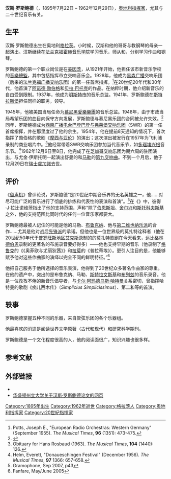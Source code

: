 {{Infobox musical artist
| name            = 汉斯·罗斯鲍德<br>Hans Rosbaud
| real_name       = 
| english_name    = 
| Background      = non_vocal_instrumentalist
| image           = 
| image_size      =
| caption         = 
| nationality     = 
| birth_date      = {{birth date|1895|7|22}}
| birth_place     = {{flag|奥匈帝国}}[[格拉茨|格拉茨]]
| death_date      = {{death date and age|1962|12|29|1895|7|22}}
| death_place     = {{SUI}}[[盧加諾|盧加諾]]
| death_cause     = 
| resting_place   = 
| alma_mater      = [[霍赫音乐学院|霍赫音乐学院]]
| Instrument      = 
| Genre           = [[古典音乐|古典音乐]]
| Occupation      = [[指挥家|指挥家]]
| Years_active    = 
| Label           = 
| related_group   = 
| spouse          =
| children        = 
| signature       = 
| Influences      = 
| URL             = 
}}

'''汉斯·罗斯鲍德'''（{{lang-de|Hans Rosbaud}}，1895年7月22日 – 1962年12月29日），[[奥地利|奥地利]][[指挥家|指挥家]]，尤其与二十世纪音乐有关。

== 生平 ==
汉斯·罗斯鲍德出生在奥地利[[格拉茨|格拉茨]]。小时候，汉斯和他的哥哥{{tsl|en|Paul Rosbaud|保罗·罗斯鲍德}}与教钢琴的母亲一起演出。汉斯继续在[[美因河畔法兰克福|法兰克福]][[霍赫音乐学院|霍赫音乐学院]]学习音乐，师从{{tsl|en|Bernhard Sekles|伯恩哈德·塞克勒斯}}和{{tsl|en|Alfred Hoehn|阿尔弗雷德·霍恩}}，分别学习作曲和钢琴。

罗斯鲍德的第一个职业岗位是在[[美因茨|美因茨]]，从1921年开始，他担任该市新音乐学校的[[音樂總監|音樂總監]]，其中包括指挥市立交响音乐会。1928年，他成为[[黑森廣播公司|黑森广播]]交响乐团（后来的[[法兰克福广播交响乐团|法兰克福广播交响乐团]]）的第一任首席指挥。<ref>Potts, Joseph E., "European Radio Orchestras: Western Germany" (September 1955). ''The Musical Times'', '''96''' (1351): 473-475.</ref>在20世纪20年代和30年代，他首演了[[阿诺德·勋伯格|阿诺德·勋伯格]]和[[巴托克·贝拉|贝拉·巴托克]]的作品。在纳粹时期，他介绍新音乐的自由受到限制。1937年，他成为[[明斯特|明斯特市]]的音乐总监。1941年，罗斯鲍德在[[斯特拉斯堡|斯特拉斯堡]]担任同样的职务，领导{{tsl|en|Orchestre philharmonique de Strasbourg|斯特拉斯堡爱乐乐团|爱乐乐团}}。

1945年，他被美国当局任命为[[慕尼黑愛樂樂團|慕尼黑愛樂樂團]]的音乐总监。1948年，由于市政当局希望乐团的曲目向保守方向发展，罗斯鲍德与慕尼黑乐团的合同被允许失效。<ref>{{citation
|pages=55
|url=https://books.google.com/books?id=KO4001a3o6kC&pg=PA55&vq=%22were+let+go+when+their+contracts+expired%22&dq=%22Deutsche+Leitkultur+Musik%3F%22
|first=David
|last=Monod
|contribution=Americanizing the Patron State?  Government and Music under American Occupation, 1945-1953
|title=Deutsche Leitkultur Musik?: Zur Musikgeschichte nach dem Holocaust
|editor-first=Albrecht
|editor-last=Riethmüller
|year=2006
|publisher=Franz Steiner
|location=Stuttgart
|isbn=3-515-08974-8
|accessdate=2020-07-15
|archive-date=2020-07-22
|archive-url=https://web.archive.org/web/20200722194203/https://books.google.com/books?id=KO4001a3o6kC&pg=PA55&vq=%22were+let+go+when+their+contracts+expired%22&dq=%22Deutsche+Leitkultur+Musik%3F%22
|dead-url=no
}}</ref>同年，罗斯鲍德成为[[西南广播电台巴登巴登与弗莱堡交响乐团|西南广播电台巴登巴登与弗莱堡交响乐团]]（SWR）的第一任首席指挥，并在那里度过了他的余生。1954年，他在提前8天通知的情况下，首次指挥了勋伯格的歌剧《[[摩西与亚伦|摩西与亚伦]]》的演出；这次演出被发行在1957年为飞利浦录制的商业唱片中。<ref>Obituary for Hans Rosbaud (1963). ''The Musical Times'', '''104''' (1440): 126.</ref>他经常带着SWR交响乐团参加当代音乐节，如[[多瑙埃兴根|多瑙埃兴根]]音乐节。<ref>Helm, Everett, "Donaueschingen Festival" (December 1956). ''The Musical Times'', '''97''' 1366: 657-658.</ref>1962年12月6日至8日，他完成了在[[芝加哥交响乐团|芝加哥交响乐团]]为期六周的驻团演出，与尤金·伊斯托明一起演出舒曼的{{tsl|en|Piano Concerto (Schumann)|钢琴协奏曲 (舒曼)|钢琴协奏曲}}和[[古斯塔夫·马勒|马勒]]的[[第9號交響曲_(馬勒)|第九交响曲]]。不到一个月后，他于12月29日在[[瑞士|瑞士]][[盧加諾|盧加諾]]去世。

== 评价 ==
《[[留聲機_(雜誌)|留声机]]》曾评论说，罗斯鲍德“是20世纪中期音乐界的无名英雄之一，他……对尽可能广泛的音乐进行了彻底的排练和代表性的表演和首演”。<ref>Gramophone, Sep 2007, p43</ref>在《{{tsl|en|Fanfare (magazine)|号角 (杂志)|号角}}》中，彼得·J·拉比诺维茨指出了他的支持范围，声称“除了[[伦纳德·伯恩斯坦|伯恩斯坦]]、[[赫尔曼·舍尔兴|舍尔兴]]和[[利奥波德·斯托科夫斯基|斯托科夫斯基]]之外，他的支持范围比同时代的任何一位音乐家都要大。

罗斯鲍德最被人记住的可能是他的马勒、[[安东·布鲁克纳|布鲁克纳]]、他与[[第二维也纳乐派|第二维也纳乐派]]的合作……尤其是他对战后[[前衛|先锋派]]的承诺。但他也是一位世界级的莫扎特诠释者（他在20世纪50年代于[[普罗旺斯地区艾克斯|普罗旺斯地区艾克斯]]录制的的莫扎特歌剧在今天看来，远比[[格林德伯恩|格林德伯恩]]录制的更著名的布施录音要好得多）——他也支持早期的音乐（他录制了[[克里斯托夫·维利巴尔德·格鲁克|格鲁克]]的《《奥菲欧与尤丽狄茜》》和[[让-菲利普·拉莫|拉莫]]的《普拉蒂埃》）。更引人注目的是，他能够赋予他对这些作曲家的演绎以完全不同的鲜明特征。”<ref>Fanfare, May/June 2005</ref>

他把自己服务于他所选择的音乐表演，他得到了20世纪众多著名作曲家的尊重。在他的遗产中，突出的是布鲁克纳、马勒、[[伊戈尔·费奥多罗维奇·斯特拉文斯基|斯特拉文斯基]]和[[皮埃尔·布莱兹|布列兹]]的音乐录音。他是一位孜孜不倦的新音乐倡导者，与[[卡尔·阿玛德乌斯·哈特曼|卡尔·阿玛德乌斯·哈特曼]]关系密切，曾指挥哈特曼的歌剧《痴儿西木传》（''Simplicius Simplicissimus''）、第二和{{tsl|en|Symphony No. 4 (Hartmann)|第四交响曲 (哈特曼)|第四交响曲}}等的首演。

== 轶事 ==
罗斯鲍德掌握五种不同的乐器，来自管弦乐团的各个乐器组。

他最喜欢的消遣是阅读世界文学原著（古代和现代）和研究科学期刊。

罗斯鲍德是一个文化程度很高的人，他的阅读面很广，知识兴趣也很多样。

== 参考文献 ==
{{reflist}}

== 外部链接 ==
*{{Allmusic|class=artist|id=q49358}}
* [http://www.wsulibs.wsu.edu/holland/masc/finders/cg423.htm 华盛顿州立大学关于汉斯·罗斯鲍德论文的网页] {{Wayback|url=http://www.wsulibs.wsu.edu/holland/masc/finders/cg423.htm |date=20120207162058 }}

{{s-start}}
{{s-culture}}
{{succession box | title = [[西南广播电台巴登巴登与弗莱堡交响乐团|西南广播电台巴登巴登与弗莱堡交响乐团首席指挥]] | before = 无 | years=1948-1962| after={{tsl|en|Ernest Bour|埃内斯特·博尔}}}}
{{s-end}}

{{Authority control}}

{{DEFAULTSORT:Rosbaud, Hans}}
[[Category:1895年出生|Category:1895年出生]]
[[Category:1962年逝世|Category:1962年逝世]]
[[Category:格拉茨人|Category:格拉茨人]]
[[Category:奥地利指挥家|Category:奥地利指挥家]]
[[Category:20世紀指揮家|Category:20世紀指揮家]]
